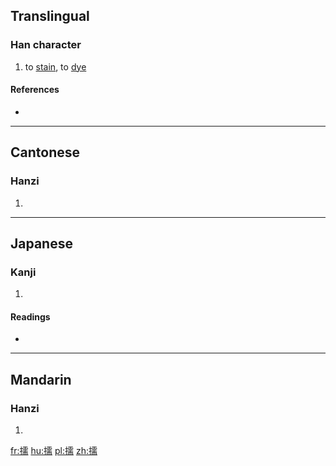 ==Translingual==

===Han character===
{{Han char|rn=64|rad=手|as=14|sn=17|four=51027|canj=QMBB|ids=⿰扌需}}

# to [[stain]], to [[dye]]

====References====
* {{Han ref|kx=0460.130|dkj=12866|dj=0809.030|hdz=31974.080|uh=64E9|ud=25833|bh=ECE9|bd=60649}}

----

==Cantonese==

===Hanzi===
{{yue-hanzi|jyut=[[jeoi5]], [[jyu5]]|y=yeui5, yu5}}

# {{defn|lang=yue|sort=手14}}

----

==Japanese==

===Kanji===
{{ja-kanji|grade=|rs=手14}}

# {{defn|lang=ja|sort=手14}}

====Readings====
* {{ja-readings|on=[[じゅ]] (ju), [[にゅ]] (nyu), [[ずい]] (zui), [[に]] (ni)|kun=[[ひたす]] (hitasu)}}

----

==Mandarin==

===Hanzi===
{{cmn-hanzi|pin=[[rǔ]] ([[ru3]])|wg=ju<sup>3</sup>}}

# {{defn|lang=cmn|sort=手14}}

[[fr:擩]]
[[hu:擩]]
[[pl:擩]]
[[zh:擩]]